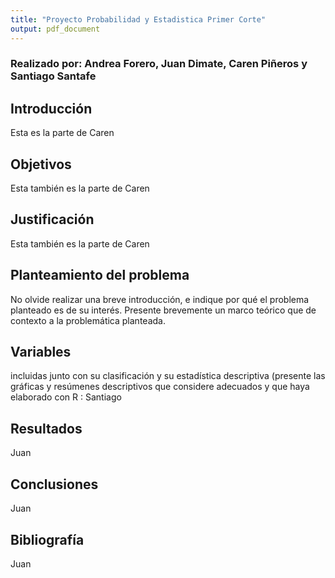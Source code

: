 ```yaml
---
title: "Proyecto Probabilidad y Estadistica Primer Corte"
output: pdf_document 
---
```


### Realizado por: Andrea Forero, Juan Dimate, Caren Piñeros y Santiago Santafe

## Introducción
Esta es la parte de Caren

## Objetivos
Esta también es la parte de Caren

## Justificación
Esta también es la parte de Caren

## Planteamiento del problema
No olvide realizar una breve introducción, e indique por qué el problema planteado es de su interés. Presente brevemente un marco teórico que de contexto a la problemática planteada.

## Variables
incluidas junto con su clasificación y su estadística descriptiva (presente las gráficas y resúmenes descriptivos que considere adecuados y que haya elaborado con R : Santiago

## Resultados
Juan

## Conclusiones
Juan

## Bibliografía
Juan
